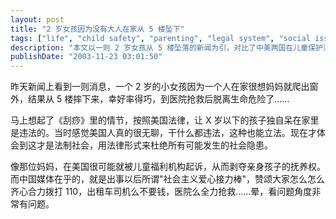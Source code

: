 ```yaml
---
layout: post
title: "2 岁女孩因为没有大人在家从 5 楼坠下"
tags: ["life", "child safety", "parenting", "legal system", "social issues", "us law", "child welfare", "media coverage"]
description: "本文以一则 2 岁女孩从 5 楼坠落的新闻为引，对比了中美两国在儿童保护法规方面的差异。作者回忆美国电影《刮痧》中展示的法律规定：禁止让年幼孩子独自在家，违者可能被剥夺抚养权。作者反思自己曾认为这类法规过于严苛的看法，现在则认识到这体现了法制社会预防性的保护机制。文章批评中国媒体对此类事件的报道角度，过分关注事后的“社会主义爱心接力“而非事前预防，表明在儿童安全保护问题上的制度性差距。"
publishDate: "2003-11-23 03:01:50"
---
```


昨天新闻上看到一则消息，一个 2 岁的小女孩因为一个人在家很想妈妈就爬出窗外，结果从 5 楼摔下来，幸好率得巧，到医院抢救后脱离生命危险了……

马上想起了《刮痧》里的情节，按照美国法律，让 X 岁以下的孩子独自呆在家里是违法的。当时感觉美国人真的很无聊，干什么都违法，这种也能立法。现在才体会到这才是法制社会，用法律形式来杜绝所有可能发生的社会隐患。

像那位妈妈，在美国很可能就被儿童福利机构起诉，从而剥夺亲身孩子的抚养权。而中国媒体在乎的，就是出事以后所谓"社会主义爱心接力棒"，赞颂大家怎么怎么齐心合力拨打 110，出租车司机么不要钱，医院么全力抢救……晕，看问题角度非常有问题。
